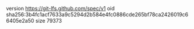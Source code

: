 version https://git-lfs.github.com/spec/v1
oid sha256:3b4fc1acf7633a9c5294d2b584e4fc0886cde265bf78ca2426019c66405e2a50
size 79373
